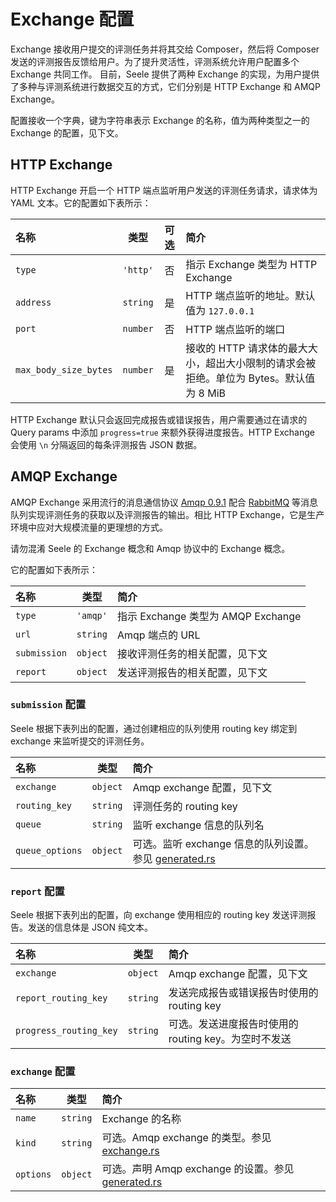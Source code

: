 
# Exchange 配置

Exchange 接收用户提交的评测任务并将其交给 Composer，然后将 Composer 发送的评测报告反馈给用户。为了提升灵活性，评测系统允许用户配置多个
Exchange 共同工作。 目前，Seele 提供了两种 Exchange 的实现，为用户提供了多种与评测系统进行数据交互的方式，它们分别是 HTTP Exchange 和 AMQP Exchange。

配置接收一个字典，键为字符串表示 Exchange 的名称，值为两种类型之一的 Exchange 的配置，见下文。

## HTTP Exchange

HTTP Exchange 开启一个 HTTP 端点监听用户发送的评测任务请求，请求体为 YAML 文本。它的配置如下表所示：

| 名称                  |   类型   | 可选 | 简介                                                                                   |
| :-------------------- | :------: | :--: | :------------------------------------------------------------------------------------- |
| `type`                | `'http'` |  否  | 指示 Exchange 类型为 HTTP Exchange                                                     |
| `address`             | `string` |  是  | HTTP 端点监听的地址。默认值为 `127.0.0.1`                                              |
| `port`                | `number` |  否  | HTTP 端点监听的端口                                                                    |
| `max_body_size_bytes` | `number` |  是  | 接收的 HTTP 请求体的最大大小，超出大小限制的请求会被拒绝。单位为 Bytes。默认值为 8 MiB |

HTTP Exchange 默认只会返回完成报告或错误报告，用户需要通过在请求的 Query params 中添加 `progress=true` 来额外获得进度报告。HTTP Exchange 会使用 `\n` 分隔返回的每条评测报告 JSON 数据。

## AMQP Exchange

AMQP Exchange 采用流行的消息通信协议 [Amqp 0.9.1](https://www.amqp.org/) 配合 [RabbitMQ](https://www.rabbitmq.com/) 等消息队列实现评测任务的获取以及评测报告的输出。相比 HTTP Exchange，它是生产环境中应对大规模流量的更理想的方式。

<Callout type="info">
  请勿混淆 Seele 的 Exchange 概念和 Amqp 协议中的 Exchange 概念。
</Callout>

它的配置如下表所示：

| 名称         |   类型   | 简介                               |
| :----------- | :------: | :--------------------------------- |
| `type`       | `'amqp'` | 指示 Exchange 类型为 AMQP Exchange |
| `url`        | `string` | Amqp 端点的 URL                    |
| `submission` | `object` | 接收评测任务的相关配置，见下文     |
| `report`     | `object` | 发送评测报告的相关配置，见下文     |

### `submission` 配置

Seele 根据下表列出的配置，通过创建相应的队列使用 routing key 绑定到 exchange 来监听提交的评测任务。

| 名称            |   类型   | 简介                                                                                                                                                          |
| :-------------- | :------: | :------------------------------------------------------------------------------------------------------------------------------------------------------------ |
| `exchange`      | `object` | Amqp exchange 配置，见下文                                                                                                                                    |
| `routing_key`   | `string` | 评测任务的 routing key                                                                                                                                        |
| `queue`         | `string` | 监听 exchange 信息的队列名                                                                                                                                    |
| `queue_options` | `object` | 可选。监听 exchange 信息的队列设置。参见 [generated.rs](https://github.com/amqp-rs/lapin/blob/ae89cf67b169f59b5187419fc074d3a1257dff02/src/generated.rs#L147) |

### `report` 配置

Seele 根据下表列出的配置，向 exchange 使用相应的 routing key 发送评测报告。发送的信息体是 JSON 纯文本。

| 名称                   |   类型   | 简介                                                 |
| :--------------------- | :------: | :--------------------------------------------------- |
| `exchange`             | `object` | Amqp exchange 配置，见下文                           |
| `report_routing_key`   | `string` | 发送完成报告或错误报告时使用的 routing key           |
| `progress_routing_key` | `string` | 可选。发送进度报告时使用的 routing key。为空时不发送 |

### `exchange` 配置

| 名称      |   类型   | 简介                                                                                                                                                       |
| :-------- | :------: | :--------------------------------------------------------------------------------------------------------------------------------------------------------- |
| `name`    | `string` | Exchange 的名称                                                                                                                                            |
| `kind`    | `string` | 可选。Amqp exchange 的类型。参见 [exchange.rs](https://github.com/amqp-rs/lapin/blob/main/src/exchange.rs)                                                 |
| `options` | `object` | 可选。声明 Amqp exchange 的设置。参见 [generated.rs](https://github.com/amqp-rs/lapin/blob/ae89cf67b169f59b5187419fc074d3a1257dff02/src/generated.rs#L113) |
